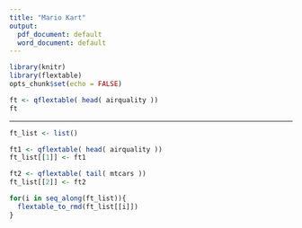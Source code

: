 ```yaml
---
title: "Mario Kart"
output:
  pdf_document: default
  word_document: default
---
```


```r
library(knitr)
library(flextable)
opts_chunk$set(echo = FALSE)
```

```r
ft <- qflextable( head( airquality ))
ft
```

--------

```r
ft_list <- list()

ft1 <- qflextable( head( airquality ))
ft_list[[1]] <- ft1

ft2 <- qflextable( tail( mtcars ))
ft_list[[2]] <- ft2
```

```r
for(i in seq_along(ft_list)){
  flextable_to_rmd(ft_list[[i]])
}
```

